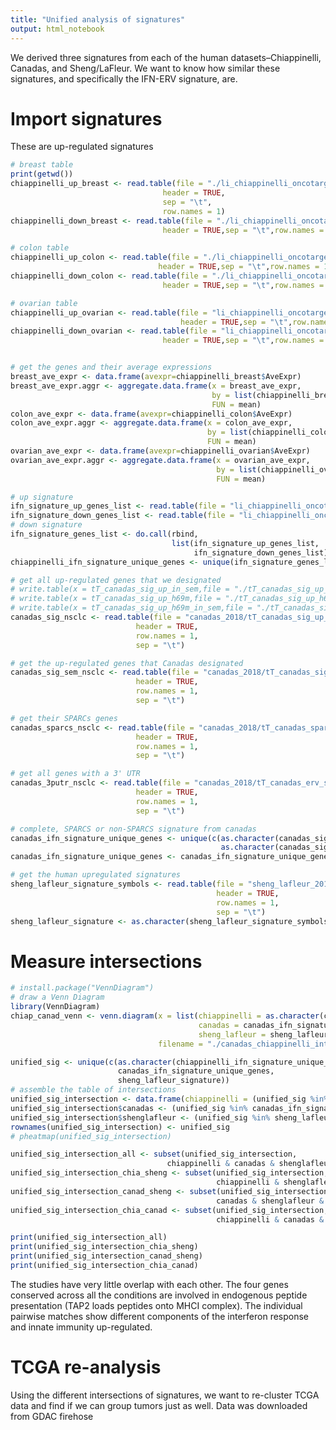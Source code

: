 ```yaml
---
title: "Unified analysis of signatures"
output: html_notebook
---
```


We derived three signatures from each of the human datasets--Chiappinelli, Canadas, and Sheng/LaFleur. We want to know how similar these signatures, and specifically the IFN-ERV signature, are. 

# Import signatures

These are up-regulated signatures
```r
# breast table
print(getwd())
chiappinelli_up_breast <- read.table(file = "./li_chiappinelli_oncotarget_2014/breast_up_genes_in_signature_table.txt",
                                  header = TRUE,
                                  sep = "\t",
                                  row.names = 1)
chiappinelli_down_breast <- read.table(file = "./li_chiappinelli_oncotarget_2014/breast_down_genes_in_signature_table.txt",
                                  header = TRUE,sep = "\t",row.names = 1)

# colon table
chiappinelli_up_colon <- read.table(file = "./li_chiappinelli_oncotarget_2014/colon_up_genes_in_signature_table.txt",
                                 header = TRUE,sep = "\t",row.names = 1)
chiappinelli_down_colon <- read.table(file = "./li_chiappinelli_oncotarget_2014/colon_down_genes_in_signature_table.txt",
                                  header = TRUE,sep = "\t",row.names = 1)

# ovarian table
chiappinelli_up_ovarian <- read.table(file = "li_chiappinelli_oncotarget_2014/ovarian_up_genes_in_signature_table.txt",
                                      header = TRUE,sep = "\t",row.names = 1)
chiappinelli_down_ovarian <- read.table(file = "li_chiappinelli_oncotarget_2014/ovarian_down_genes_in_signature_table.txt",
                                  header = TRUE,sep = "\t",row.names = 1)


# get the genes and their average expressions
breast_ave_expr <- data.frame(avexpr=chiappinelli_breast$AveExpr)
breast_ave_expr.aggr <- aggregate.data.frame(x = breast_ave_expr,
                                             by = list(chiappinelli_breast$GENE_SYMBOL),
                                             FUN = mean)
colon_ave_expr <- data.frame(avexpr=chiappinelli_colon$AveExpr)
colon_ave_expr.aggr <- aggregate.data.frame(x = colon_ave_expr,
                                            by = list(chiappinelli_colon$GENE_SYMBOL),
                                            FUN = mean)
ovarian_ave_expr <- data.frame(avexpr=chiappinelli_ovarian$AveExpr)
ovarian_ave_expr.aggr <- aggregate.data.frame(x = ovarian_ave_expr,
                                              by = list(chiappinelli_ovarian$GENE_SYMBOL),
                                              FUN = mean)

# up signature
ifn_signature_up_genes_list <- read.table(file = "li_chiappinelli_oncotarget_2014/test_ifn_signature_probeInd_genes.txt",sep = "\t")
ifn_signature_down_genes_list <- read.table(file = "li_chiappinelli_oncotarget_2014/test_down_ifn_signature_probeInd_genes.txt",sep = "\t")
# down signature
ifn_signature_genes_list <- do.call(rbind,
                                    list(ifn_signature_up_genes_list,
                                         ifn_signature_down_genes_list))
chiappinelli_ifn_signature_unique_genes <- unique(ifn_signature_genes_list$gene)


```

```r
# get all up-regulated genes that we designated
# write.table(x = tT_canadas_sig_up_in_sem,file = "./tT_canadas_sig_up_in_sem.txt",row.names = TRUE,col.names = TRUE,sep = "\t",quote = FALSE)
# write.table(x = tT_canadas_sig_up_h69m,file = "./tT_canadas_sig_up_h69m.txt",row.names = TRUE,col.names = TRUE,sep = "\t",quote = FALSE)
# write.table(x = tT_canadas_sig_up_h69m_in_sem,file = "./tT_canadas_sig_up_h69m_in_sem.txt",row.names = TRUE,col.names = TRUE,sep = "\t",quote = FALSE)
canadas_sig_nsclc <- read.table(file = "canadas_2018/tT_canadas_sig_up_h69m.txt",
                            header = TRUE,
                            row.names = 1,
                            sep = "\t")

# get the up-regulated genes that Canadas designated
canadas_sig_sem_nsclc <- read.table(file = "canadas_2018/tT_canadas_sig_up_in_sem.txt",
                            header = TRUE,
                            row.names = 1,
                            sep = "\t")

# get their SPARCs genes
canadas_sparcs_nsclc <- read.table(file = "canadas_2018/tT_canadas_sparcs.txt",
                            header = TRUE,
                            row.names = 1,
                            sep = "\t")

# get all genes with a 3' UTR
canadas_3putr_nsclc <- read.table(file = "canadas_2018/tT_canadas_erv_sig_all.txt",
                            header = TRUE,
                            row.names = 1,
                            sep = "\t")

# complete, SPARCS or non-SPARCS signature from canadas
canadas_ifn_signature_unique_genes <- unique(c(as.character(canadas_sig_nsclc$GENE_SYMBOL),
                                               as.character(canadas_sig_sem_nsclc$GENE_SYMBOL)))
canadas_ifn_signature_unique_genes <- canadas_ifn_signature_unique_genes[!is.na(canadas_ifn_signature_unique_genes)]
```

```r
# get the human upregulated signatures
sheng_lafleur_signature_symbols <- read.table(file = "sheng_lafleur_2018/ifn_viral_signature_shenglafleur_hs.txt",
                                              header = TRUE,
                                              row.names = 1,
                                              sep = "\t")
sheng_lafleur_signature <- as.character(sheng_lafleur_signature_symbols$symbol)
```

# Measure intersections

```r
# install.package("VennDiagram")
# draw a Venn Diagram
library(VennDiagram)
chiap_canad_venn <- venn.diagram(x = list(chiappinelli = as.character(chiappinelli_ifn_signature_unique_genes),
                                          canadas = canadas_ifn_signature_unique_genes,
                                          sheng_lafleur = sheng_lafleur_signature),
                                 filename = "./canadas_chiappinelli_intersect.jpg")

```

```r
unified_sig <- unique(c(as.character(chiappinelli_ifn_signature_unique_genes),
                        canadas_ifn_signature_unique_genes,
                        sheng_lafleur_signature))
# assemble the table of intersections
unified_sig_intersection <- data.frame(chiappinelli = (unified_sig %in% as.character(chiappinelli_ifn_signature_unique_genes)))
unified_sig_intersection$canadas <- (unified_sig %in% canadas_ifn_signature_unique_genes)
unified_sig_intersection$shenglafleur <- (unified_sig %in% sheng_lafleur_signature)
rownames(unified_sig_intersection) <- unified_sig
# pheatmap(unified_sig_intersection)

unified_sig_intersection_all <- subset(unified_sig_intersection,
                                   chiappinelli & canadas & shenglafleur)
unified_sig_intersection_chia_sheng <- subset(unified_sig_intersection,
                                              chiappinelli & shenglafleur & !canadas)
unified_sig_intersection_canad_sheng <- subset(unified_sig_intersection,
                                              canadas & shenglafleur & !chiappinelli)
unified_sig_intersection_chia_canad <- subset(unified_sig_intersection,
                                              chiappinelli & canadas & !shenglafleur)

print(unified_sig_intersection_all)
print(unified_sig_intersection_chia_sheng)
print(unified_sig_intersection_canad_sheng)
print(unified_sig_intersection_chia_canad)

```

The studies have very little overlap with each other. The four genes conserved across all the conditions are involved in endogenous peptide presentation (TAP2 loads peptides onto MHCI complex). The individual pairwise matches show different components of the interferon response and innate immunity up-regulated.


# TCGA re-analysis

Using the different intersections of signatures, we want to re-cluster TCGA data and find if we can group tumors just as well. Data was downloaded from GDAC firehose
```r

```


```r
```